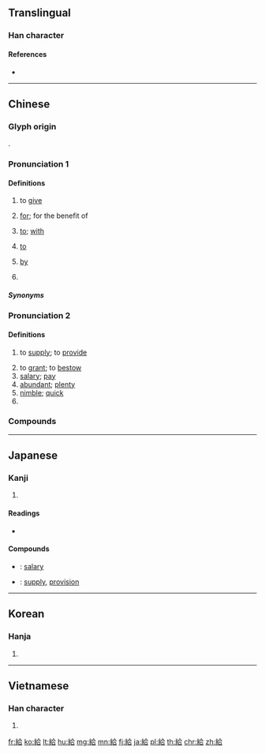 {{character info/new}}
{{also|给}}
==Translingual==

===Han character===
{{Han char|rn=120|rad=糸|as=06|sn=12|four=28961|canj=VFOMR|ids=⿰糹合}}

====References====
* {{Han ref|kx=0923.060|dkj=27432|dj=1357.180|hdz=53394.110|uh=7D66|ud=32102|bh=B5B9|bd=46521}}

----

==Chinese==
{{zh-forms|s=给}}

===Glyph origin===
{{Han etym}}
{{Han compound|糸|合|ls=psc|c1=s|c2=p}}.

===Pronunciation 1===
{{zh-pron
|m=gěi
|m_note=colloquial
|c=kap1
|h=pfs=kip
|mn=kip
|w=
|mc=y
|oc=y
|ma=y
|cat=v,prep
}}

====Definitions====
{{zh-hanzi}}

# to [[give]]
#: {{zh-x|給 你 一個 吻|'''give''' you a kiss}}
# [[for]]; for the benefit of
#: {{zh-x|我 給 你 按摩 吧。|Let me do a massage '''for''' you.}}
# [[to]]; [[with]] {{gloss|following verbs to indicate the handing over or passing of something}}
#: {{zh-x|這裡 有 我 一直 想 說 給 你 聽 的 話。|Here are the words I've always wanted to say '''to''' you.}}
# [[to]] {{gloss|introduce recipient of an action}}
#: {{zh-x|給 他 道歉！|Apologise '''to''' him!}}
# [[by]] {{gloss|marker of passive voice}}
#: {{zh-x|我們 都 給 人 騙 了。|We all '''got''' fool'''ed'''.}}
# {{n-g|Used in the form of {{zh-l|給[[我]]}} in imperative sentences for emphasis.}}
#: {{zh-x|你 給我 閉嘴！|Shut '''the fuck''' up!}}

=====Synonyms=====
{{zh-dial}}

===Pronunciation 2===
{{zh-pron
|m=jǐ
|m_note=literary
|c=kap1
|h=pfs=kip
|mn=kip
|w=
|mc=y
|oc=y
|ma=y
|cat=v,n,pn
}}

====Definitions====
{{zh-hanzi}}

# to [[supply]]; to [[provide]]
#: {{zh-x|給予|to provide; to give}}
# to [[grant]]; to [[bestow]]
# [[salary]]; [[pay]]
# [[abundant]]; [[plenty]]
# [[nimble]]; [[quick]]
# {{surname|lang=zh}}

===Compounds===
{{zh-der|不給|不能自給|交給|人給家足|付給|仰給|仰給於人|供給|保險給付|俸給|傭給|公共給水|利口捷給|加給|取給|口才辨給|口給|口齒便給|呈給|周給|女給|家給|家給人足|家給戶贍|家給民足|恩給制|慧給|戶給人足|捷給|撥給|敏給|日不暇給|日給|月給|有給職|死亡給付|無給職|現金給付|發給|白給|目不暇給|目不給視|給予|給事中|給付|給以|給以顏色|給使|給假|給價|給我記住|給散|給水|給臉|給與|給足|給養|自給|自給自足|薪給|虛給|補給|補給品|補給線|補給證|請給|賑給|辨給|辭給|辯給|配給|配給制度|配給品|配給票|醫療給付|饔飧不給|齊給}}

----

==Japanese==

===Kanji===
{{ja-kanji|grade=4|rs=糸06}}

# {{defn|lang=ja|sort=糸06}}

====Readings====
* {{ja-readings|goon=[[こう]] (kō)|kanon=[[きゅう]] (kyū)|kun=[[たまう]] (tamau)|nanori=}}

====Compounds====
* {{ja-r|給料|きゅうりょう}}: [[salary]]
* {{ja-r|供給|きょうきゅう}}: [[supply]], [[provision]]

----

==Korean==

===Hanja===
{{ko-hanja|hangeul=급|eumhun=|rv=geup|mr=kŭp|y=kup}}

# {{defn|lang=ko|sort=糸06}}

----

==Vietnamese==

===Han character===
{{vi-hantu|[[cấp]], [[góp]], [[cắp]], [[cóp]], [[cướp]]|rs=糸06}}

# {{defn|lang=vi|sort=糸06}}

[[fr:給]]
[[ko:給]]
[[lt:給]]
[[hu:給]]
[[mg:給]]
[[mn:給]]
[[fj:給]]
[[ja:給]]
[[pl:給]]
[[th:給]]
[[chr:給]]
[[zh:給]]